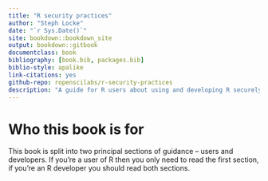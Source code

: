 ```yaml
--- 
title: "R security practices"
author: "Steph Locke"
date: "`r Sys.Date()`"
site: bookdown::bookdown_site
output: bookdown::gitbook
documentclass: book
bibliography: [book.bib, packages.bib]
biblio-style: apalike
link-citations: yes
github-repo: ropenscilabs/r-security-practices
description: "A guide for R users about using and developing R securely"
---
```


# Who this book is for
This book is split into two principal sections of guidance -- users and developers. If you're a user of R then you only need to read the first section, if you're an R developer you should read both sections.
